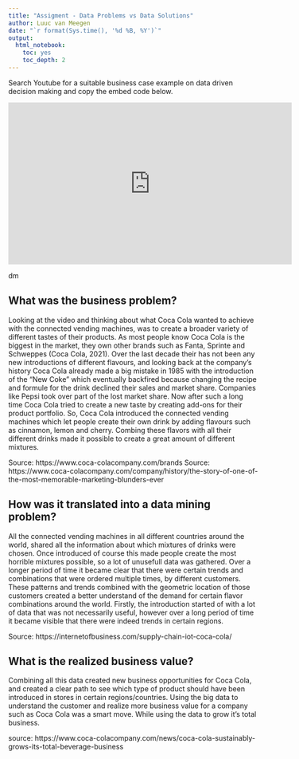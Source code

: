 ```yaml
---
title: "Assigment - Data Problems vs Data Solutions"
author: Luuc van Meegen
date: "`r format(Sys.time(), '%d %B, %Y')`"
output:
  html_notebook:
    toc: yes
    toc_depth: 2
---
```


Search Youtube for a suitable business case example on data driven decision making and copy the embed code below.

<iframe width="570" height="325" src="https://www.youtube.com/embed/b0ttUoL2pyY" frameborder="0" allow="accelerometer; autoplay; clipboard-write; encrypted-media; gyroscope; picture-in-picture" allowfullscreen data-external="1"></iframe> dm



## What was the business problem?

Looking at the video and thinking about what Coca Cola wanted to achieve with the connected vending machines, was to create a broader variety of different tastes of their products. As most people know Coca Cola is the biggest in the market, they own other brands such as Fanta, Sprinte and Schweppes (Coca Cola, 2021). Over the last decade their has not been any new introductions of different flavours, and looking back at the company's history Coca Cola already made a big mistake in 1985 with the introduction of the "New Coke" which eventually backfired because changing the recipe and formule for the drink declined their sales and market share. Companies like Pepsi took over part of the lost market share. Now after such a long time Coca Cola tried to create a new taste by creating add-ons for their product portfolio. So, Coca Cola introduced the connected vending machines which let people create their own drink by adding flavours such as cinnamon, lemon and cherry. Combing these flavors with all their different drinks made it possible to create a great amount of different mixtures.  

Source: https://www.coca-colacompany.com/brands
Source: https://www.coca-colacompany.com/company/history/the-story-of-one-of-the-most-memorable-marketing-blunders-ever

## How was it translated into a data mining problem?

All the connected vending machines in all different countries around the world, shared all the information about which mixtures of drinks were chosen. Once introduced of course this made people create the most horrible mixtures possible, so a lot of unusefull data was gathered. Over a longer period of time it became clear that there were certain trends and combinations that were ordered multiple times, by different customers. These patterns and trends combined with the geometric location of those customers created a better understand of the demand for certain flavor combinations around the world. Firstly, the introduction started of with a lot of data that was not necessarily useful, however over a long period of time it became visible that there were indeed trends in certain regions. 

Source: https://internetofbusiness.com/supply-chain-iot-coca-cola/


## What is the realized business value?

Combining all this data created new business opportunities for Coca Cola, and created a clear path to see which type of product should have been introduced in stores in certain regions/countries. Using the big data to understand the customer and realize more business value for a company such as Coca Cola was a smart move. While using the data to grow it's total business. 

source: https://www.coca-colacompany.com/news/coca-cola-sustainably-grows-its-total-beverage-business